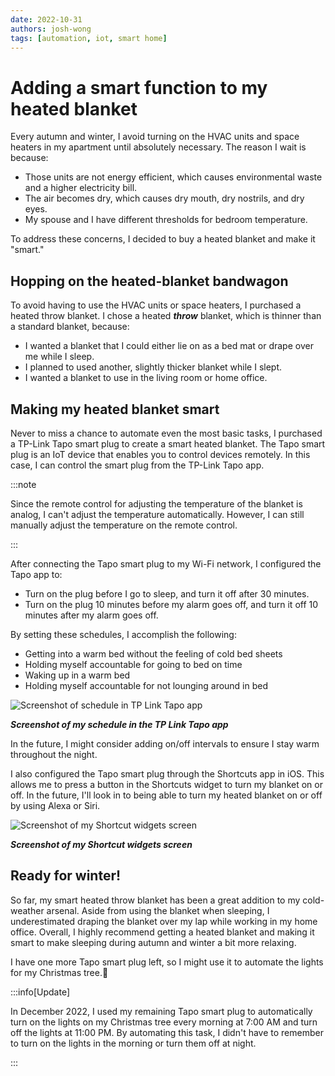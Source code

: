 ```yaml
---
date: 2022-10-31
authors: josh-wong
tags: [automation, iot, smart home]
---
```


# Adding a smart function to my heated blanket

Every autumn and winter, I avoid turning on the HVAC units and space heaters in my apartment until absolutely necessary. The reason I wait is because:

- Those units are not energy efficient, which causes environmental waste and a higher electricity bill.
- The air becomes dry, which causes dry mouth, dry nostrils, and dry eyes.
- My spouse and I have different thresholds for bedroom temperature.

To address these concerns, I decided to buy a heated blanket and make it "smart."

<!-- truncate -->

## Hopping on the heated-blanket bandwagon

To avoid having to use the HVAC units or space heaters, I purchased a heated throw blanket. I chose a heated **_throw_** blanket, which is thinner than a standard blanket, because:

- I wanted a blanket that I could either lie on as a bed mat or drape over me while I sleep.
- I planned to used another, slightly thicker blanket while I slept.
- I wanted a blanket to use in the living room or home office.

## Making my heated blanket smart

Never to miss a chance to automate even the most basic tasks, I purchased a TP-Link Tapo smart plug to create a smart heated blanket. The Tapo smart plug is an IoT device that enables you to control devices remotely. In this case, I can control the smart plug from the TP-Link Tapo app.

:::note

Since the remote control for adjusting the temperature of the blanket is analog, I can't adjust the temperature automatically. However, I can still manually adjust the temperature on the remote control.

:::

After connecting the Tapo smart plug to my Wi-Fi network, I configured the Tapo app to:

- Turn on the plug before I go to sleep, and turn it off after 30 minutes.
- Turn on the plug 10 minutes before my alarm goes off, and turn it off 10 minutes after my alarm goes off.

By setting these schedules, I accomplish the following:

- Getting into a warm bed without the feeling of cold bed sheets
- Holding myself accountable for going to bed on time
- Waking up in a warm bed
- Holding myself accountable for not lounging around in bed

![Screenshot of schedule in TP Link Tapo app](assets/images/2022-10-31-tplink-tapo-app-schedule.jpg)

***Screenshot of my schedule in the TP Link Tapo app***

In the future, I might consider adding on/off intervals to ensure I stay warm throughout the night.

I also configured the Tapo smart plug through the Shortcuts app in iOS. This allows me to press a button in the Shortcuts widget to turn my blanket on or off. In the future, I'll look in to being able to turn my heated blanket on or off by using Alexa or Siri.

![Screenshot of my Shortcut widgets screen](assets/images/2022-10-31-shortcuts-widget.jpg)

***Screenshot of my Shortcut widgets screen***

## Ready for winter!

So far, my smart heated throw blanket has been a great addition to my cold-weather arsenal. Aside from using the blanket when sleeping, I underestimated draping the blanket over my lap while working in my home office. Overall, I highly recommend getting a heated blanket and making it smart to make sleeping during autumn and winter a bit more relaxing.

I have one more Tapo smart plug left, so I might use it to automate the lights for my Christmas tree.🎄

:::info[Update]

In December 2022, I used my remaining Tapo smart plug to automatically turn on the lights on my Christmas tree every morning at 7:00 AM and turn off the lights at 11:00 PM. By automating this task, I didn't have to remember to turn on the lights in the morning or turn them off at night.

:::
